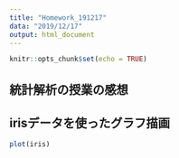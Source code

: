 ```yaml
---
title: "Homework_191217"
data: "2019/12/17"
output: html_document
---
```


```r
knitr::opts_chunk$set(echo = TRUE)
```

## 統計解析の授業の感想

## irisデータを使ったグラフ描画

```r
plot(iris)
```
